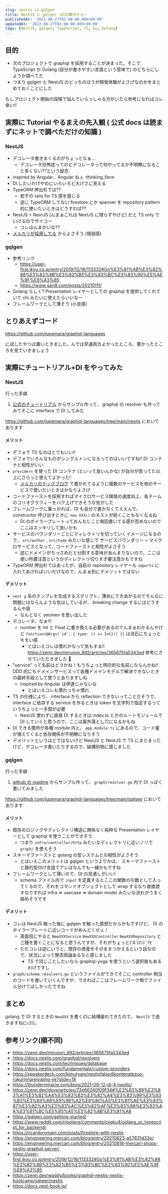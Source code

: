 ```yaml
---
slug: nestjs-vs-gqlgen
title: NestJS と gqlgen ~DIの観点から~
publishedAt: '2022-08-27T02:00:00.000+09:00'
updatedAt: '2022-08-27T02:00:00.000+09:00'
tags: [NestJS, gqlgen, TypeScript, TS, Go, Golang]
---
```


## 目的

- 次のプロジェクトで graphql を採用することが決まった。そこで TypeScript か Golang (自分が書きやすい言語という意味で) のどちらにしようか調べてた
- つまり gqlgen と NestJS のどっちのほうが開発体験がよさげなのかをまとめておくことにした

もしプロジェクト開始の段階で悩んでいらっしゃる方がいたら参考になればコレ幸い!!

## 実際に Tutorial やるまえの先入観 ( 公式 docs は読まずにネットで調べただけの知識 )

### NestJS

- デコレータ書きまくるのがちょっとなぁ...
  - デコレータ恐怖症ってのとデコレータって何やってるか不明瞭になること多くない??という疑念
- inspired by Angular... Angular ねぇ :thinking_face:
- DI したいだけやのにいろいろと大げさに見える
- TypeORM 押出杉では??
  - 若干の rails for TS 感を感じる
  - 逆に TypeORM してない firestore とか spanner を repository pattern 的に使いたいときはどうすれば??
- NestJS + NextJS (んまぁこれは NextJS に限らずやけど) だと TS only でいけるのでサイコー
  - コレほんまかいな??
- [メルカリが採用してる](https://engineering.mercari.com/blog/entry/20210818-mercari-shops-nestjs-graphql-server/) からよさそう (情弱感)

### gqlgen

- 参考リンク
  - https://user-first.ikyu.co.jp/entry/2019/12/16/113332#Go%E3%81%AB%E3%82%88%E3%82%8B%E3%82%B5%E3%83%BC%E3%83%90%E5%AE%9F%E8%A3%85
  - https://www.gari8.com/posts/20210111/
- Golang らしく? Presentation レイヤーとしての graphql を提供してくれていて chi みたいに使えたらいいなー
- フレームワークとして薄そう (小並感)

## とりあえずコード

https://github.com/jupemara/graphql-languages

に試したやつは置いときました。んでは早速両方よかったところ、悪かったところを見ていきましょう

## 実際にチュートリアル+DI をやってみた

### NestJS

行った手順

1. [公式のチュートリアル](https://docs.nestjs.com/first-steps) からサンプル作って、 graphql の resolver も作ってみてそこに interface で DI してみた

https://github.com/jupemara/graphql-languages/tree/main/nestjs においてあります

#### メリット

- デフォで TS なのはとてもいい!!
- デフォでいろんなものがシングルトンになるってのはいいですね!! DI コンテナと相性がいい
- `providers` を使った DI コンテナ (といって良いんかな) が自分が思ってた以上にさらっと使えてよかった!
  - [メルカリのテックブログ](https://engineering.mercari.com/blog/entry/20210818-mercari-shops-nestjs-graphql-server/) で書かれてるように複数のサービスを他のサービスで使いたいときはかなりよさげ
- コードファーストを採用すればマイクロサービス開発の速度向上、各チームのコリオグラフィーをバク上げできそうな気がした
- フレームワークに乗っかれば、DI も自分で書かなくてええんで、constructor 呼び出すときに `new XXX()` のネストが続くこともなくなるね
  - DI のボイラープレートっておんなじこと毎回書いてる感が否めないのでここはスッキリして良いかも
- サービスのバウンダリーごとにディレクトリを切っていくイメージになるので、 `src/author` , `src/todo` みたいな感じで サービスバウンダリー = マイクロサービスとなって、コードファーストと相性がよさそう
  - 逆にドメインがちっさめだと分割する意味があんまりないので、ここは使い所要注意というかディレクトリ切りすぎ要注意かもですね
- TypeORM 押出杉ではあったが、自前の repository レイヤーも `imports` に入れてあげればいいだけなので、んまぁ別にデメリットではない

#### デメリット

- `nest g` 系のテンプレを生成するスクリプト、薄めにできあがるのでそんなに問題にはならんような気はしているが、 breaking change するにはどうするんや感
  - なんとなく yeomen を思い出した
- デコレータ、なぁ!!!
  - number を Int と Float に書き換える必要があるのでんまぁわかるんやけど `function(@Args('id', { type: () => Int})) {}` は流石にちょっとキモい感
    - とはいえコレは慣れかなって気もする!! https://zenn.dev/miruoon_892/articles/365675fa5343ed 参考にさせていただきました :bow:
- "service" って名前はどうかね！もうちょっと明示的な名前にならんかね!! DDD 的にもドメインサービスって各種ドメインモデルで解決できないときの最終手段として使うとありますしね
  - inspired by Angular は伊達じゃないな
    - とはいえコレも慣れっちゃ慣れ
- TS の仕様により、 interface から reflection できないってことだそうで、interface に依存する service を作るときは token を文字列で指定するっていうちょっと一手間が必要
  - NestJS 使わずに直接 DI するときは index.ts とかのルートモジュールで DI していくと思うので、ここは案外落とし穴になるかもね
- DI できる箇所が各種 module 内と、 `app.module.ts` にあるので、コード量が増えてくると依存関係が不明瞭になりそう
- デメリットというほどではないけど NextJS と NestJS で TS にまとまったけど、デコレータ書いたりするので、結構別物に感じました

### gqlgen

行った手順

1. [github の readme](https://github.com/99designs/gqlgen) からサンプル作って、 `graph/resolver.go` 内で DI っぽく書いてみました

https://github.com/jupemara/graphql-languages/tree/main/gqlgen においてあります

#### メリット

- 既存のロジックやディレクトリ構造に関係なく純粋な Presentation レイヤーとして graphql を使うことができそう
  - つまり `infra/controller/http` みたいなディレクトリに近いノリで `graph/` を使えそう
- スキーマファーストと golang の型システムとの相性がよさそう
  - とはいえこのメリットは gqlgen というよりかは、 スキーマファーストと静的型付け言語でアレばなんでも一緒かもですね
- フレームワークとして薄いので、DI の見通しがいい!
  - schema ファイル内で `input` を定義するとここの関数の引数として入ってくるので、それをコマンドオブジェクトとして wrap するなり直接渡すなりすれば infra => usecase => domain model みたいな流れがうまく組めそうです

#### デメリット

- コレは NestJS 触った後に gqlgen を触った感想だからかもですけど、 DI のボイラープレートに近いコードがめんどくせぇ！
  - 真面目にやると `NewXXXService` `NewXXXController` `NewXXXRepository` と三種を書くことになると思うんですが、それがちょっと('A\`)ﾏﾝﾄﾞｸｾ
  - ただコレは逆にいうと、既存の資産をそのままつかえるという話なので、状況によって賛否両論あるなと感じました
    - TS で同じことしたいなら graphql-yoga を使うという選択肢もあるわけですし
- `graph/schema.resolvers.go` というファイルができてそこに controller 相当のコードを書いていくんですが、できればここはフレームワーク側でファイル分けてほしかったですね

## まとめ

golang で DI するときの `NewXXX` を書くのに結構疲れてきたので、 `NestJS` で逝きますね(ﾆｯｺﾘ)。

## 参考リンク(順不同)

- https://zenn.dev/miruoon_892/articles/365675fa5343ed
- https://docs.nestjs.com/graphql/resolvers
- https://docs.nestjs.com/techniques/database
- https://docs.nestjs.com/fundamentals/custom-providers
- https://speakerdeck.com/kimutyam/nestjsfalsedikontenatezuo-rukurinnareiyajing-jie?slide=18
- https://thundermiracle.com/blog/2021-09-12-di-4-nestjs/
- https://zenn.dev/dove/articles/72e66240f09f34#%E3%83%89%E3%83%A1%E3%82%A4%E3%83%B3%E3%82%A4%E3%83%99%E3%83%B3%E3%83%88%E9%96%A2%E9%80%A3%E3%81%AE%E3%83%87%E3%82%A3%E3%83%AC%E3%82%AF%E3%83%88%E3%83%AA%E3%81%8C%E5%85%A5%E3%82%8B%E3%81%A8
- https://gqlgen.com/getting-started/
- https://www.reddit.com/r/golang/comments/cxgku4/golang_or_typescript_for_backend/
- https://ricardoromanj.com/posts/firestore-with-nestjs
- https://engineering.mercari.com/blog/entry/20210823-a57631d32e/
- https://engineering.mercari.com/blog/entry/20210818-mercari-shops-nestjs-graphql-server/
- https://user-first.ikyu.co.jp/entry/2019/12/16/113332#Go%E3%81%AB%E3%82%88%E3%82%8B%E3%82%B5%E3%83%BC%E3%83%90%E5%AE%9F%E8%A3%85
- https://zenn.dev/waddy/books/graphql-nestjs-nextjs-bootcamp/viewer/nestjs
- https://docs.nest-book.jp/
